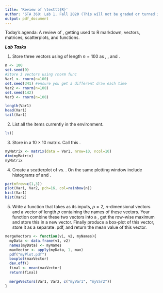 ```yaml
---
title: 'Review of \texttt{R}'
author: "STA 360: Lab 1, Fall 2020 (This will not be graded or turned in)"
output: pdf_document
---
```


Today's agenda: A review of \texttt{R}, getting used to R markdown, vectors, matrices, scatterplots, and functions. 

***Lab Tasks***


1. Store three vectors using \textsf{rnorm()} of length $n = 100$ as \textsf{Var1}, \textsf{Var2}, and \textsf{Var3}.
```r
n <- 100
set.seed(9)
#Store 3 vectors using rnorm func
Var1 <- rnorm(n=100)
set.seed(341) #ensure you get a different draw each time
Var2 <- rnorm(n=100)
set.seed(142)
Var3 <- rnorm(n=100)

length(Var1)
head(Var1)
tail(Var1)
```


2. List all the items currently in the environment.

```r
ls()
```


3. Store \textsf{Var1} in a $10 \times 10$ matrix. Call this \textsf{myMatrix}.

```r

myMatrix <- matrix(data = Var1, nrow=10, ncol=10)
dim(myMatrix)
myMatrix

```


4. Create a scatterplot of \textsf{Var1} vs. \textsf{Var2}. On the same plotting window include histograms of \textsf{Var1} and \textsf{Var2}.

```r
par(mfrow=c(1,3))
plot(Var1, Var2, pch=16, col=rainbow(n))
hist(Var1)
hist(Var2)
```



5. Write a function that takes as its inputs, $p = 2$, $n$-dimensional vectors and a vector of length $p$ containing the names of these vectors. Your function combine these two vectors into a \textsf{data.frame()}, get the row-wise maximum and store this in a new vector. Finally produce a box-plot of this vector, store it as a separate .pdf, and return the mean value of this vector.

```r
mergeVectors <- function(v1, v2, myNames){
  myData <- data.frame(v1, v2)
  names(myData) <- myNames
  maxVector <- apply(myData, 1, max)
  pdf("myPlot.pdf")
  boxplot(maxVector)
  dev.off()
  final <- mean(maxVector)
  return(final)
  
  mergeVectors(Var1, Var2, c("myVar1", "myVar2"))
}
```


